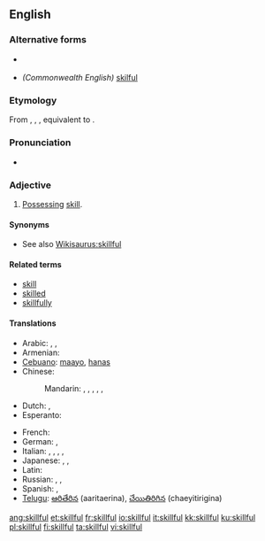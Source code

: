 ==English==

===Alternative forms===
* {{l|en|skilfull}} {{qualifier|obsolete}}
* ''(Commonwealth English)'' [[skilful]]

===Etymology===
From {{etyl|enm}} {{term|skilful|lang=enm}}, {{term|skylfull|lang=enm}}, {{term|scelvol|lang=snm}}, equivalent to {{suffix|skill|ful}}. 

===Pronunciation===
* {{IPA|/skɪl.fəl/, [skɪɫ.fəɫ]}}

===Adjective===
{{en-adj}}

# [[possess|Possessing]] [[skill]].

====Synonyms====
* See also [[Wikisaurus:skillful]]

====Related terms====
* [[skill]]
* [[skilled]]
* [[skillfully]]

====Translations====
{{trans-top|possessing skill}}
* Arabic: {{t|ar|ماهر|tr=maahir}},  {{t|ar|حاذق|tr=Haadhiq}},  {{t|ar|بارع|tr=baari3}}
* Armenian: {{t-|hy|ճարտար|tr=čartar}}
* [[Cebuano]]: [[maayo]], [[hanas]]
* Chinese:
*: Mandarin: {{t|cmn|熟練|sc=Hani}},  {{t|cmn|熟练|tr=shúliàn|sc=Hani}},  {{t-|cmn|嫻熟|sc=Hani}},  {{t-|cmn|娴熟|tr=xiánshú|sc=Hani}},  {{t|cmn|擅長|sc=Hani}},  {{t|cmn|擅长|tr=shàncháng|sc=Hani}}
* Dutch: {{t+|nl|bedreven}}, {{t-|nl|vaardig}}
* Esperanto: {{t-|eo|lerta|xs=Esperanto}}
{{trans-mid}}
* French: {{t+|fr|habile}}
* German: {{t+|de|geschickt}},  {{t|de|gewandt}}
* Italian: {{t+|it|esperto}},  {{t-|it|destro}},  {{t-|it|provetto}},  {{t+|it|abile}},  {{t+|it|pratico}}
* Japanese: {{t+|ja|上手|tr=じょうず, jōzu}},  {{t+|ja|得意|tr=とくい, tokui}},  {{t|ja|熟練|tr=じゅくれん, jukuren}}
* Latin: {{t-|la|peritus|alt=perītus}}
* Russian: {{t|ru|искусный|tr=iskúsnyj}},  {{t+|ru|умелый|tr=umélyj}},  {{qualifier|dexterous}} {{t|ru|ловкий|tr=lóvkij}}
* Spanish: {{t-|es|ducho}}, {{t-|es|hábil}}
* [[Telugu]]: [[ఆరితేరిన]] (aaritaerina), [[చేయితిరిగిన]] (chaeyitirigina)
{{trans-bottom}}

[[ang:skillful]]
[[et:skillful]]
[[fr:skillful]]
[[io:skillful]]
[[it:skillful]]
[[kk:skillful]]
[[ku:skillful]]
[[pl:skillful]]
[[fi:skillful]]
[[ta:skillful]]
[[vi:skillful]]